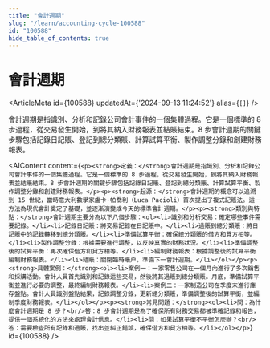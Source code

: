 ```yaml
---
title: "會計週期"
slug: "/learn/accounting-cycle-100588"
id: "100588"
hide_table_of_contents: true
---
```



# 會計週期

<ArticleMeta id={100588} updatedAt={'2024-09-13 11:24:52'} alias={`[]`} />
<div className='border-solid border-b border-t-0 my-4 border-[var(--ifm-color-gray-300)]' />

會計週期是指識別、分析和記錄公司會計事件的一個集體過程。它是一個標準的 8 步過程，從交易發生開始，到將其納入財務報表並結賬結束。8 步會計週期的關鍵步驟包括記錄日記賬、登記到總分類賬、計算試算平衡、製作調整分錄和創建財務報表。

<AIContent content={`<p><strong>定義：</strong>會計週期是指識別、分析和記錄公司會計事件的一個集體過程。它是一個標準的 8 步過程，從交易發生開始，到將其納入財務報表並結賬結束。8 步會計週期的關鍵步驟包括記錄日記賬、登記到總分類賬、計算試算平衡、製作調整分錄和創建財務報表。</p><p><strong>起源：</strong>會計週期的概念可以追溯到 15 世紀，當時意大利數學家盧卡·帕喬利（Luca Pacioli）首次提出了複式記賬法。這一方法為現代會計奠定了基礎，並逐漸演變成今天的標準會計週期。</p><p><strong>類別與特點：</strong>會計週期主要分為以下八個步驟：<ol><li>識別和分析交易：確定哪些事件需要記錄。</li><li>記錄日記賬：將交易記錄在日記賬中。</li><li>過賬到總分類賬：將日記賬中的記錄轉移到總分類賬。</li><li>準備試算平衡：確保總分類賬的借方和貸方相等。</li><li>製作調整分錄：根據需要進行調整，以反映真實的財務狀況。</li><li>準備調整後的試算平衡：再次確保借方和貸方相等。</li><li>編制財務報表：根據調整後的試算平衡編制財務報表。</li><li>結賬：關閉臨時賬户，準備下一會計週期。</li></ol></p><p><strong>具體案例：</strong><ol><li>案例一：一家零售公司在一個月內進行了多次銷售和採購活動。會計人員首先識別和記錄這些交易，然後將其過賬到總分類賬。月底，準備試算平衡並進行必要的調整，最終編制財務報表。</li><li>案例二：一家制造公司在季度末進行庫存盤點。會計人員識別盤點結果，記錄調整分錄，更新總分類賬，準備調整後的試算平衡，並編制季度財務報表。</li></ol></p><p><strong>常見問題：</strong><ol><li>問：為什麼會計週期是 8 步？<br/>答：8 步會計週期是為了確保所有財務交易都被準確記錄和報告，提供一個系統化的方法來處理會計信息。</li><li>問：如果試算平衡不平衡怎麼辦？<br/>答：需要檢查所有記錄和過賬，找出並糾正錯誤，確保借方和貸方相等。</li></ol></p>`} id={100588} />
